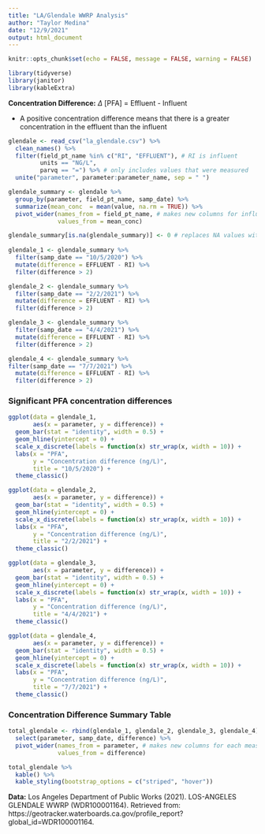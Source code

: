 ```yaml
---
title: "LA/Glendale WWRP Analysis"
author: "Taylor Medina"
date: "12/9/2021"
output: html_document
---
```


```r
knitr::opts_chunk$set(echo = FALSE, message = FALSE, warning = FALSE)

library(tidyverse)
library(janitor)
library(kableExtra)
```

**Concentration Difference:** $\Delta$ [PFA] = Effluent - Influent

- A positive concentration difference means that there is a greater concentration in the effluent than the influent

```r
glendale <- read_csv("la_glendale.csv") %>% 
  clean_names() %>% 
  filter(field_pt_name %in% c("RI", "EFFLUENT"), # RI is influent
         units == "NG/L", 
         parvq == "=") %>% # only includes values that were measured
  unite("parameter", parameter:parameter_name, sep = " ") 
```

```r
glendale_summary <- glendale %>% 
  group_by(parameter, field_pt_name, samp_date) %>% 
  summarize(mean_conc  = mean(value, na.rm = TRUE)) %>% 
  pivot_wider(names_from = field_pt_name, # makes new columns for influent and effluent
              values_from = mean_conc) 

glendale_summary[is.na(glendale_summary)] <- 0 # replaces NA values with 0
 
glendale_1 <- glendale_summary %>% 
  filter(samp_date == "10/5/2020") %>%
  mutate(difference = EFFLUENT - RI) %>% 
  filter(difference > 2)

glendale_2 <- glendale_summary %>% 
  filter(samp_date == "2/2/2021") %>% 
  mutate(difference = EFFLUENT - RI) %>% 
  filter(difference > 2)

glendale_3 <- glendale_summary %>% 
  filter(samp_date == "4/4/2021") %>% 
  mutate(difference = EFFLUENT - RI) %>% 
  filter(difference > 2)

glendale_4 <- glendale_summary %>% 
filter(samp_date == "7/7/2021") %>% 
  mutate(difference = EFFLUENT - RI) %>% 
  filter(difference > 2)
```
### Significant PFA concentration differences
```r
ggplot(data = glendale_1,
       aes(x = parameter, y = difference)) +
  geom_bar(stat = "identity", width = 0.5) +
  geom_hline(yintercept = 0) +
  scale_x_discrete(labels = function(x) str_wrap(x, width = 10)) +
  labs(x = "PFA",
       y = "Concentration difference (ng/L)",
       title = "10/5/2020") +
  theme_classic()

ggplot(data = glendale_2,
       aes(x = parameter, y = difference)) +
  geom_bar(stat = "identity", width = 0.5) +
  geom_hline(yintercept = 0) +
  scale_x_discrete(labels = function(x) str_wrap(x, width = 10)) +
  labs(x = "PFA",
       y = "Concentration difference (ng/L)",
       title = "2/2/2021") +
  theme_classic()

ggplot(data = glendale_3,
       aes(x = parameter, y = difference)) +
  geom_bar(stat = "identity", width = 0.5) +
  geom_hline(yintercept = 0) +
  scale_x_discrete(labels = function(x) str_wrap(x, width = 10)) +
  labs(x = "PFA",
       y = "Concentration difference (ng/L)",
       title = "4/4/2021") +
  theme_classic()

ggplot(data = glendale_4,
       aes(x = parameter, y = difference)) +
  geom_bar(stat = "identity", width = 0.5) +
  geom_hline(yintercept = 0) +
  scale_x_discrete(labels = function(x) str_wrap(x, width = 10)) +
  labs(x = "PFA",
       y = "Concentration difference (ng/L)",
       title = "7/7/2021") +
  theme_classic()
```

### Concentration Difference Summary Table
```r
total_glendale <- rbind(glendale_1, glendale_2, glendale_3, glendale_4) %>% # combines all of the data frames
  select(parameter, samp_date, difference) %>% 
  pivot_wider(names_from = parameter, # makes new columns for each measured PFA
              values_from = difference)

total_glendale %>% 
  kable() %>% 
  kable_styling(bootstrap_options = c("striped", "hover"))
```


**Data:** Los Angeles Department of Public Works (2021). LOS-ANGELES GLENDALE WWRP (WDR100001164). Retrieved from: https://geotracker.waterboards.ca.gov/profile_report?global_id=WDR100001164. 

